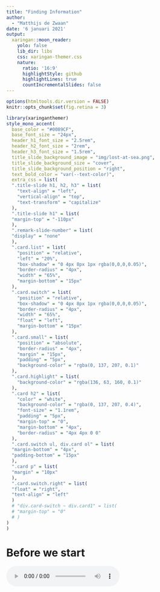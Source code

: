 ```yaml
---
title: "Finding Information"
author: 
  - "Matthijs de Zwaan"
date: '6 januari 2021'
output:
  xaringan::moon_reader:
    yolo: false
    lib_dir: libs
    css: xaringan-themer.css
    nature:
      ratio: '16:9'
      highlightStyle: github
      highlightLines: true
      countIncrementalSlides: false
---
```


```r
options(htmltools.dir.version = FALSE)
knitr::opts_chunk$set(fig.retina = 3)
```

```r
library(xaringanthemer)
style_mono_accent(
  base_color = "#0089CF",
  base_font_size = "24px",
  header_h1_font_size = "2.5rem",
  header_h2_font_size = "2rem",
  header_h3_font_size = "1.5rem",
  title_slide_background_image = "img/lost-at-sea.png",
  title_slide_background_size = "cover",
  title_slide_background_position = "right",
  text_bold_color = "var(--text-color)",
  extra_css = list(
  ".title-slide h1, h2, h3" = list(
    "text-align" = "left",
    "vertical-align" = "top",
    "text-transform" = "capitalize"
  ),
  ".title-slide h1" = list(
  "margin-top" = "-110px"
  ),
  ".remark-slide-number" = list(
  "display" = "none"
  ),
  ".card.list" = list(
    "position" = "relative",
    "left" = "20%",
    "box-shadow" = "0 4px 8px 1px rgba(0,0,0,0.05)",
    "border-radius" = "4px",
    "width" = "65%",
    "margin-bottom" = "15px"
  ),
  ".card.switch" = list(
    "position" = "relative",
    "box-shadow" = "0 4px 8px 1px rgba(0,0,0,0.05)",
    "border-radius" = "4px",
    "width" = "65%",
    "float" = "left",
    "margin-bottom" = "15px"
  ),
  ".card.small" = list(
    "position" = "absolute",
    "border-radius" = "4px",
    "margin" = "15px",
    "padding" = "5px",
    "background-color" = "rgba(0, 137, 207, 0.1)"
  ),
  ".card.highlight" = list(
    "background-color" = "rgba(136, 63, 160, 0.1)"
  ),
  ".card h2" = list(
    "color" = "white",
    "background-color" = "rgba(0, 137, 207, 0.4)",
    "font-size" = "1.1rem",
    "padding" = "5px",
    "margin-top" = "0",
    "margin-bottom" = "4px",
    "border-radius" = "4px 4px 0 0"
  ),
  ".card.switch ul, div.card ol" = list(
  "margin-bottom" = "4px",
  "padding-bottom" = "15px"
  ),
  ".card p" = list(
  "margin" = "10px"
  ),
  ".card.switch.right" = list(
  "float" = "right",
  "text-align" = "left"
  )
  # "div.card-switch ~ div.card1" = list(
  # "margin-top" = "0"
  # )
)
)
```

# Before we start
<audio controls>
  <source src="audio/test.ogg" type="audio/ogg">
  <source src="audio/test.mp3" type="audio/mpeg">
Your browser does not support the audio element.
</audio>
---
class:inverse

# Why do you need information?
---

# Why do you need information?
<div class="card switch">
<h2>Context</h2>
<p>How does this work fit into other discussions?</p>
<p>What arguments were made previously?</p>
</div>

<div class="card switch right">
<h2>Motivation</h2>
<p>Why is this work important / interesting?</p>
</div>

<div class="card switch">
<h2>Novelty</h2>
<p>You can only argue that your work adds something new if you first show what has been done before.</p>
</div>

---
class:inverse

# Where can you find information?

---

# Where can you find information?
<span class="card small" style="top:48%;left:27%">Personal blogs, vlogs, etc</span>
<span class="card small" style="top:35%;left:74%">Company websites</span>
<span class="card small" style="top:26%;left:69%">(Inter)national organisations</span>
<span class="card small" style="top:30%;left:11%">Newspapers & magazines</span>
<span class="card small" style="top:60%;left:62%">Your friends after a night<br>on the town</span>
<span class="card small" style="top:40%;left:58%">Wikipedia</span>
<span class="card small" style="top:80%;left:22%">Political parties</span>
<span class="card small" style="top:61%;left:26%">Social media</span>
<span class="card small" style="top:29%;left:53%">Documentaries</span>
<span class="card small" style="top:72%;left:51%">Academic studies</span>
---

# Aspects of information

<div class="card list" style="margin-top:100px;margin-bottom:50px;">
    <h2>Time versus trust</h2>
    <p>How difficult is it to check the information?</p>
    <p>How much time does it take?</p>
</div>

<div class="card list">
    <h2>Objectives</h2>
    <p>Why was the information provided?<br>Persuasion or information?</p>
</div>

---

# Where can you find information?

<div class="card list" style="position:relative;top:10%;">
    <h2>Search broadly</h2>
    <p>No need to limit yourself to academic studies</p>
    <p>Different sources can answer different kinds of questions</p>
    <p>Be aware of your information source and its limits.</p>
</div>

---

# Where can you find information?

<div class="card switch">
    <h2>Interesting topics & relevant discussions</h2>
    <p>
        Social media (Twitter)</br>
        Newspapers & magazines
    </p>
</div>

<div class="card switch right">
    <h2>Opinions & points of view</h2>
    <p>NGOs, political organizations, companies</p>
</div>

<div class="card switch">
    <h2>Background info</h2>
    <p>Wikipedia</br>
        Textbooks, handbooks</p>
</div>

<div class="card switch right">
    <h2>Detailed analysis, &ldquo;proof&rdquo;</h2>
    <p>Academic books/articles</p>
</div>
---

class:inverse

# Finding information<br>from different sources

---

# Finding information<br>from different sources
<span class="card small" style="top:48%;left:27%">Personal blogs, vlogs, etc</span>
<span class="card small" style="top:35%;left:74%">Company websites</span>
<span class="card small" style="top:26%;left:69%">(Inter)national organisations</span>
<span class="card small highlight" style="top:30%;left:11%">Newspapers & magazines</span>
<span class="card small" style="top:60%;left:62%">Your friends after a night<br>on the town</span>
<span class="card small" style="top:40%;left:58%">Wikipedia</span>
<span class="card small" style="top:80%;left:22%">Political parties</span>
<span class="card small" style="top:61%;left:26%">Social media</span>
<span class="card small" style="top:29%;left:53%">Documentaries</span>
<span class="card small highlight" style="top:72%;left:51%">Academic studies</span>

---
layout: false

# Access to information

<div class="card list" style="margin-top:80px;margin-bottom:50px;">
    <h2>On campus</h2>
    <p>
        Should have access automatically<br>
        If not: Log on to VUnet<br>
        But: <i>no one is on campus...</i>
    </p>
</div>

<div class="card list">
    <h2>Off campus</h2>
    <p>
        Log on to VUnet<br>
        Search materials using <a href="#libsearch">Libsearch</a><br>
        See <a href="https://ub.vu.nl/en/search-help/off-campus-access/index.aspx" target=_blank>this information</a>.
    </p>
</div>

---
name: template-nexis

# Finding information in<br>magazines & newspapers

<div class="card list">
    <h2>Options</h2>
    <p>Browse the paper</p>
    <p>Search the website</p>
    <p>Search Nexis Uni</p>
</div>

---
name:nexis

# Nexis Uni

<a href="http://linker2.worldcat.org/?jHome=https%3A%2F%2Fvu-nl.idm.oclc.org%2Flogin%3Furl%3Dhttp%3A%2F%2Fwww.nexisuni.com&linktype=best">![](img/nexis-uni.png)</a>

---
# Getting started with Nexis Uni

.center[
These tutorials can help you find your way in Nexis Uni.

<iframe width="420" height="315" src="https://www.youtube.com/embed/YiT94DEAcw0?controls=0"></iframe>

<iframe width="420" height="315" src="https://www.youtube.com/embed/MYaheJh57N0?controls=0"></iframe>

]

- Also see [https://libguides.vu.nl/nexis-uni]()
- [Skip ahead](#search-title) for search methods

---

# Finding academic publications

<a href="#google">
    <img src="img/google-scholar.png" alt="Google Scholar logo" style="display:block;position:absolute;left:10%;top:25%;width:500;">
</a>

<a href="#libsearch">
    <img src="img/libsearch.png" alt="Libsearch logo" style="display:block;position:absolute;left:30%;top:58%;width:500;">
</a>

<a href="#scopus">
    <img src="img/scopus.jpg" alt="Scopus logo" style="display:block; position:absolute; left:55%; top:75%; width:500;">
</a>
---
name:google

# Finding academic publications:<br>Google Scholar

<a href="https://scholar.google.nl/" target=_blank>
    <img src="img/google-scholar.png" alt="Google Scholar logo" style="display:block; margin-left: auto;margin-right:auto; width:40%;">
</a>

<div style="position:absolute; left: 30%; width:60%; bottom:5%">
    <p>&#x1F60D; Easy to use</p>

    <p>&#x1F914; Results not consistent or transparent</p>

    <p>&#x1F914; Many sources, no quality assessment</p>
</div>
---
name:libsearch

# Finding academic publications:<br>VU Libsearch

<a href="https://vu.on.worldcat.org/discovery" target=_blank>
    <img src="img/libsearch.png" alt="Libsearch logo" style="display:block; margin-left: auto;margin-right: auto; width:40%;">
</a>

<div style="position:absolute; left: 30%;width:60%;bottom:5%">
    <p>&#x1F60D; Access & availability of materials are clear</p>
    <p>&#x1F60D; Includes books, data, other resources</p>
    <p>&#x1F914; Not easy to use</p>
</div>

---
name:scopus

# Finding academic publications:<br>Scopus

<a href="https://libguides.vu.nl/scopus" target=_blank>
    <img src="img/scopus.jpg" alt="Scopus logo" style="display:block; margin-left: auto;margin-right: auto; width:40%;">
</a>

<div style="position:absolute; left: 30%; width:60%;bottom:5%">
    <p>&#x1F60D; Easy to use.</p>
    <p>&#x1F60D; &ldquo;Advanced search&rdquo; very good for filtering</p>
    </p>&#x1F914; <span style="text-align:left;">Only <a href="https://en.wikipedia.org/wiki/Scholarly_peer_review" target=_blank>peer-reviewed</a> materials:<br>
        &emsp; - Indication of quality<br>
        &emsp; - Not very recent
        </p>
</div>

--

<img src="img/recommended.png" style="opacity:.7;width:20%;position:absolute;right:20%;top:30%;z-index:1;transform:rotate(355deg);">

---
# Getting started with Scopus

.center[
<iframe width="420" height="315" src="https://www.youtube.com/embed/-VE3ADZvoUY?controls=0"></iframe>

<iframe width="420" height="315" src="https://www.youtube.com/embed/0oQ5qsDMoFE?controls=0"></iframe>
]

- Scopus provides a number of other [tutorials](https://service.elsevier.com/app/answers/detail/a_id/14799/supporthub/scopus/)
- [Useful guide](https://libguides.library.uu.nl/scopus_en/) (<strong>NB!</strong> From Utrecht University Library, links do not always work for VU students!)
- [Skip ahead](#search-title) for search methods
---
name:search-title
class:inverse

# How to search

---
layout: true

# How to search: &ldquo;building blocks&rdquo;

---
<div class="pull-left">

    <!-- Venn diagram 1:set up -->
    <svg xmlns="http://www.w3.org/2000/svg" viewBox="0 0 225 110">
        <circle cx="55" cy="55" r="50" style="fill:none; stroke:#0089CF;stroke-width:2" />

        <text x="55" y="55" style="font-size:.65rem; text-anchor: middle; dominant-baseline: middle">
            A:Brexit
        </text>

        <circle cx="167" cy="55" r="50" style="fill:none; stroke:#0089CF;stroke-width:2" />

        <text x="167" y="55" style="font-size:.65rem; text-anchor: middle; dominant-baseline: middle">
            B:Migration
        </text>
    </svg>

</div>

<div class="pull-right">

    <div class="card switch right" style="width:100%;">
        <h2>Example:</h2>
        <p>How will <em>Brexit</em> affect <em>migration</em> patterns?</p>
    </div>
</div>

---

<div class="pull-left">
    <!-- Venn diagram 2:A AND B -->
    <svg xmlns="http://www.w3.org/2000/svg" viewBox="0 0 225 110">
        <circle cx="79" cy="55" r="50" style="fill:none; stroke:#0089CF;stroke-width:2;" />

        <circle cx="143" cy="55" r="50" style="fill:none; stroke:#0089CF;stroke-width:2;" />

        <text x="69" y="55" style="font-size:.65rem; fill:#000000;text-anchor:middle; dominant-baseline:middle;">
            A
        </text>

        <text x="153" y="55" style="font-size:.65rem; fill:#000000;text-anchor:middle; dominant-baseline:middle;">
            B
        </text>

        <path d="m 108.4236,89.437941 c -7.26737,-7.326681 -12.019366,-16.6304 -13.696252,-26.815277 -0.652872,-3.965339 -0.652872,-11.279989 0,-15.245328 1.677215,-10.186874 6.440672,-19.515688 13.716792,-26.863111 l 2.50908,-2.533668 2.11058,2.081567 c 6.61989,6.528884 11.13458,14.377824 13.35059,23.210446 1.81282,7.225601 1.81282,16.229259 0,23.454859 -2.21497,8.828479 -6.73137,16.682354 -13.34279,23.202691 l -2.10278,2.073812 z" style="fill:#0089CF; stroke:#0089CF;stroke-width:2;" />

    </svg>
</div>

<div class="pull-right">
    <div class="card switch right" style="width:100%;">
        <h2>&ldquo;Boolean operators&rdquo;: <b>AND</b></h2>
        <p><i>A</i> AND <i>B</i></p>
        <p><i>Brexit</i> AND <i>migration</i></p>
        <p>Selects articles that mention <i>both</i> Brexit and migration.</p>
        <p>Fewer results, more precise.</p>
    </div>
</div>
---

<div class="pull-left">
    <!-- Venn diagram 3:A OR B -->
    <svg xmlns="http://www.w3.org/2000/svg" viewBox="0 0 225 110">
        <circle cx="79" cy="55" r="50" style="fill:#0089CF; stroke:#0089CF;stroke-width:2;" />
        <circle cx="143" cy="55" r="50" style="fill:#0089CF; stroke:#0089CF;stroke-width:2;" />
        <text x="69" y="55" style="font-size:.65rem; fill:white;text-anchor:middle; dominant-baseline:middle;">
            A
        </text>
        <text x="153" y="55" style="font-size:.65rem; fill:white;text-anchor:middle; dominant-baseline:middle;">
            B
        </text>
    </svg>
</div>

<div class="pull-right">
    <div class="card switch right" style="width:100%;">
        <h2>&ldquo;Boolean operators&rdquo;: <b>OR</b></h2>
        <p><i>A</i> OR <i>B</i></p>
        <p><i>Brexit</i> OR <i>migration</i></p>
        <p>Selects articles that mention <i>either</i> Brexit or migration.</p>
        <p>More results, less precise.</p>
    </div>
</div>
---
<div class="pull-left">
    <!-- Venn diagram 4:A AND B AND C -->
    <svg xmlns="http://www.w3.org/2000/svg" viewBox="0 0 225 155">

        <circle cx="54" cy="54" r="50" style="fill:none; stroke:#0089CF;stroke-width:2;" />
        <circle cx="118" cy="54" r="50" style="fill:none; stroke:#0089CF;stroke-width:2;" />
        <circle cx="86" cy="100" r="50" style="fill:none; stroke:#0089CF;stroke-width:2;" />
        <text x="45" y="54" style="font-size:.65rem; fill:#000000;text-anchor:middle; dominant-baseline:middle;">
            A
        </text>
        <text x="127" y="54" style="font-size:.65rem; fill:#000000;text-anchor:middle; dominant-baseline:middle;">
            B
        </text>
        <text x="86" y="109" style="font-size:.65rem; fill:#000000;text-anchor:middle; dominant-baseline:middle;">
            C
        </text>
        <path d="M 83.2594,88.287999 C 77.137814,82.010888 72.950815,74.689762 70.819746,66.5368 69.748383,62.438017 69.39371,60.076543 69.361399,56.826874 l -0.02729,-2.744388 2.27655,-0.728637 c 9.009037,-2.883448 19.827897,-2.883159 28.828911,7.72e-4 l 2.27655,0.729408 -0.0364,2.42157 c -0.16694,11.097295 -5.524178,23.284926 -14.000179,31.850182 -1.286251,1.299792 -2.498398,2.363409 -2.69366,2.363585 -0.195263,1.79e-4 -1.422171,-1.093936 -2.726464,-2.431367 z" style="fill:#0089CF; stroke:#0089CF;stroke-width:2;" />

    </svg>

</div>

<div class="pull-right">

    <div class="card switch right" style="width:100%;">
        <h2>&ldquo;Boolean operators&rdquo;</h2>
        <p><i>A</i> AND <i>B</i> AND <i>C</i></p>
        <p><i>Brexit</i> AND <i>migration</i> AND &quot;<i>economic growth</i>&quot;</p>
        <p>Combine as many search terms as needed.</p>
        <p>See <a href="https://libguides.vu.nl/a-all/search-terms">here</a> for more info</p>
    </div>
</div>
---
<!-- Diagram: How to use AND and OR -->
<svg xmlns="http://www.w3.org/2000/svg" viewBox="0 0 255 75">
    <defs>
        <marker id="arrow" viewBox="0 0 20 10" refX="1" refY="5" markerUnits="strokeWidth" markerWidth="6" markerHeight="6" orient="auto-start-reverse">
            <path d="M 0 0 L 10 5 L 0 10 z" style="fill:#0089CF; stroke:none;" >
        </marker>
</defs>
    <g id="g-brexit">
        <rect x="1" y="23.5" width="50" height="20" style="fill: #0089CF; fill-opacity:0.8; stroke: #0089CF; stroke-width:1; stroke-opacity: 1;" />
        <text x="6" y="33.5" style="font-size: .6rem; fill-opacity: 1; stroke: none;fill: white; text-anchor: start; dominant-baseline: middle;">
            Brexit
        </text>
    </g>
    <g id="g-and">
        <path d="m 61 33.5 h 40" style="fill: #0089CF;fill-opacity: 1;stroke: #0089CF;stroke-width: 2;stroke-opacity: 1;marker-start: url(#arrow);marker-end: url(#arrow);" />
        <text x="81" y="33.5" style="font-size: .6rem;fill-opacity: 1;stroke: none;fill:#000000;text-anchor: middle;dominant-baseline: alphabetic;">
            AND
        </text>
    </g>
    <g id="g-or">
        <path d="m 114 10 v 40" style="fill: #0089CF;fill-opacity: 1;stroke: #0089CF;stroke-width: 2;stroke-opacity: 1;marker-start: url(#arrow);marker-end: url(#arrow);" />
        <text x="114" y="25" transform="rotate(90 114,25)" style="font-size: .6rem;fill-opacity: 1;stroke: none;fill:#000000;text-anchor: middle;dominant-baseline: alphabetic;">
            OR
        </text>
    </g>
    <g id="g-migration">
        <rect x="131" y="5" width="120" height="20" style="fill: #0089CF; fill-opacity:0.8; stroke: #0089CF; stroke-width:1; stroke-opacity: 1;" />
        <text x="133" y="15" style="font-size: .6rem; fill-opacity: 1; stroke: none;fill: white; text-anchor: start; dominant-baseline: middle;">
            migration
        </text>
    </g>
    <g id="g-mobility">
        <rect x="131" y="42" width="120" height="20" style="fill: #0089CF; fill-opacity:0.8; stroke: #0089CF; stroke-width:1; stroke-opacity: 1;" />
        <text x="133" y="52" style="font-size: .6rem; fill-opacity: 1; stroke: none;fill: white; text-anchor: start; dominant-baseline: middle;">
            "labo?r mobility"
        </text>
    </g>
</svg>

- Use &ldquo;AND&rdquo; to combine the key concepts of your research question.
- Use &ldquo;OR&rdquo; to combine the different terms that can be used to describe those concepts.<br>Different authors can use different words to describe similar concepts!
- Start broadly, narrow down results as necessary.
---
<div class="card list"><h2>Parentheses <b>(</b>...<b>)</b></h2><p>For grouping: <span style="font-family:monospace">A AND (B OR C)</span></p></div>
<div class="card list"><h2>Quotes <b>&quot;</b>...<b>&quot;</b></h2><p>For phrases: <span style="font-family:monospace">"labour mobility"</span></p></div>
<div class="card list"><h2>Wildcards <b>?</b>,<b>&#42;</b></h2><p>For one or more characters: <span style="font-family:monospace">colo?r</span></p></div>
<div class="card list"><h2>Careful!</h2><p>Exact usage may differ between search engines!</p></div>
---
layout:false
name: snowball
# How to search: &ldquo;snowball&rdquo;
<div class="card switch">
<h2>Backward snowball</h2>
<p>Which articles were used for this research?</p>
<p>Check the list of references at the end of an article.</p>
</div>

<div class="card switch right">
<h2>Forward snowball</h2>
<p>How was this article used in other research?</p>
<p>&ldquo;Cited by&rdquo; options in eg Scopus or Google Scholar</p>
</div>
---
template:snowball
<div style="position:absolute;width:100%; display:flex; justify-content:center;">
<iframe src="https://giphy.com/embed/V0cSLsFbRO7SM" width="576" height="375" frameBorder="0" class="giphy-embed" allowFullScreen></iframe>
<p><a href="https://giphy.com/gifs/V0cSLsFbRO7SM">&ensp;via GIPHY</a></p>
</div>

---
template: snowball
<div class="card switch">
<h2 style="background-color:red">Useful, but dangerous</h2>
<p>After only two &ldquo;generations&rdquo;, already hundreds of references</p>
<p>Easy to get lost if you don't know what you're looking for.</p>
</div>

---
# A suggested workflow

<div style="display:flex; justify-content:center; align-items: center;">
<img src="img/workflow.svg" alt="" width="80%">
<div>
---
name: tips
# Finding information: Tips &amp; tricks

<div class="card switch" style="width:70%">
    <h2>Not a linear process</h2>
    <p>Adjust your search terms as needed. Takes time!</p>
</div>

<div class="card switch right" style="width:70%">
    <h2>Make a logbook!</h2>
    <p>Keep track of your searches.<br>
    Some search engines provide options if you make an account.</p>
</div>

<div class="card switch" style="width:70%">
    <h2>Each search engine differs slightly</h2>
    <p>Check the manuals</p>
</div>

<div class="card switch right" style="width:70%">
    <h2>&ldquo;<a href="https://quoteinvestigator.com/2013/03/06/artists-steal/">Good artists copy; great artists steal</a>&rdquo;</h2>
    <p>Good academics steal and leave fingerprints.</br>
    {{ content }}&nbsp;</p>
</div>
---
template: tips

<span style="color:red;">Do not plagiarize!</span>
---

# Finding information: more support

<div class="card switch">
    <h2 style="text-transform:lowercase;"><a href="https://ub.vu.nl">ub.vu.nl</a></h2>
    <p>Information, opening hours, news</p>
</div>

<div class="card switch right">
    <h2><a href="https://libguides.vu.nl/">Online guides</a></h2>
    <p>For more tips & tricks</p>
</div>

<div class="card switch">
    <h2><a href="https://vu-nl.libcal.com/">Events & workshops</a></h2>
    <p>Finding literature and data, reference software, ...</p>
</div>

<div class="card switch right">
    <h2 style="text-transform:lowercase;"><a href="mailto:vraag.ub@vu.nl">vraag.ub@vu.nl</a></h2>
    <p>For questions on access, availability, etc.</p>
</div>
---
background-image:url("img/lost-at-sea.png")
background-position: center
background-size: cover
---
background-image:url("img/in-control.png")
background-position: center
background-size: cover
